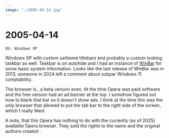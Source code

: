 ```yaml
---
image: "./2005-04-14.jpg"
---
```


# 2005-04-14

```
OS: Windows XP
```

Windows XP with custom uxtheme titlebars and probably a custom looking taskbar
as well. Taskbar is on autohide and I had an instance of
[WinBar](https://sourceforge.net/projects/winbar/) for some basic system
information. Looks like the last release of WinBar was in 2013, someone in 2024
left a comment about subpar Windows 11 comptability.

The browser is <W page="Opera_(web_browser)" text="Opera" />, a beta version
even. At the time Opera was paid software and the free version had an ad banner
at the top. I somehow figured out how to blank that bar so it doesn't show ads.
I think at the time this was the only browser that allowed to put the tab bar
to the right side of the screen, which I really liked.

A note, that this Opera has nothing to do with the currently (as of 2025)
available Opera browser. They sold the rights to the name and the original
authors created <W page="Vivaldi_(web_browser)" text="Vivaldi" />.
